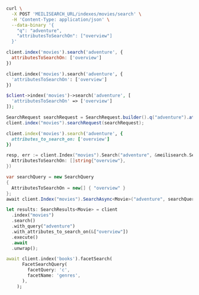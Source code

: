 <CodeGroup>

```bash cURL
curl \
  -X POST 'MEILISEARCH_URL/indexes/movies/search' \
  -H 'Content-Type: application/json' \
  --data-binary '{
    "q": "adventure",
    "attributesToSearchOn": ["overview"]
  }'
```

```javascript JS
client.index('movies').search('adventure', {
  attributesToSearchOn: ['overview']
})
```

```python Python
client.index('movies').search('adventure', {
  'attributesToSearchOn': ['overview']
})
```

```php PHP
$client->index('movies')->search('adventure', [
  'attributesToSearchOn' => ['overview']
]);
```

```java Java
SearchRequest searchRequest = SearchRequest.builder().q("adventure").attributesToSearchOn(new String[] {"overview"});
client.index("movies").searchRequest(searchRequest);
```

```ruby Ruby
client.index('movies').search('adventure', {
  attributes_to_search_on: ['overview']
})
```

```go Go
resp, err := client.Index("movies").Search("adventure", &meilisearch.SearchRequest{
  AttributesToSearchOn: []string{"overview"},
})
```

```csharp C#
var searchQuery = new SearchQuery
{
  AttributesToSearchOn = new[] { "overview" }
};
await client.Index("movies").SearchAsync<Movie>("adventure", searchQuery);
```

```rust Rust
let results: SearchResults<Movie> = client
  .index("movies")
  .search()
  .with_query("adventure")
  .with_attributes_to_search_on(&["overview"])
  .execute()
  .await
  .unwrap();
```

```dart Dart
await client.index('books').facetSearch(
      FacetSearchQuery(
        facetQuery: 'c',
        facetName: 'genres',
      ),
    );
```
</CodeGroup>